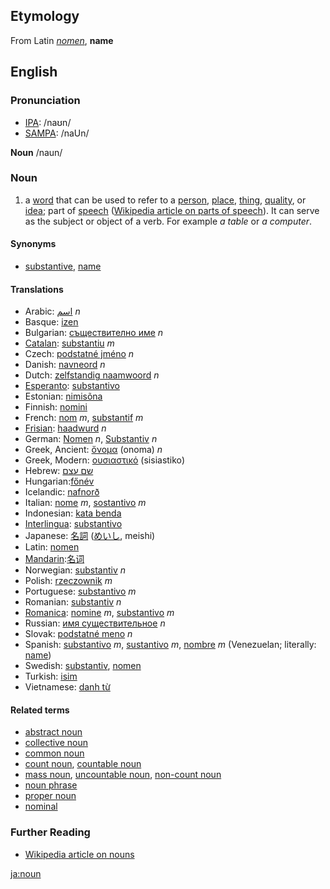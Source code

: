 ==Etymology==
From Latin ''[[nomen]]'', '''name'''

==English==
===Pronunciation===
*[[w:IPA|IPA]]: /naʊn/
*[[w:SAMPA|SAMPA]]: /naUn/

'''Noun''' /naun/

===Noun===
# a [[word]] that can be used to refer to a [[person]], [[place]], [[thing]], [[quality]], or [[idea]]; part of [[speech]] ([[w:Part of speech|Wikipedia article on parts of speech]]). It can serve as the subject or object of a verb. For example ''a table'' or ''a computer''.

====Synonyms====
* [[substantive]], [[name]]

====Translations====
*Arabic: [[اسم]] ''n''
*Basque: [[izen]]
*Bulgarian: [[съществително име]] ''n''
*[[Catalan]]: [[substantiu]] ''m''
*Czech: [[podstatné jméno]] ''n''
*Danish: [[navneord]] ''n''
*Dutch: [[zelfstandig naamwoord]] ''n''
*[[Esperanto]]: [[substantivo]]
*Estonian: [[nimisõna]]
*Finnish: [[nomini]]
*French: [[nom]] ''m'', [[substantif]] ''m''
*[[Frisian]]: [[haadwurd]] ''n''
*German: [[Nomen]] ''n'', [[Substantiv]] ''n'' 
*Greek, Ancient: [[ὄνομα]] (onoma) ''n'' 
*Greek, Modern: [[ουσιαστικό]] (sisiastiko)
*Hebrew: [[שם עצם]]
*Hungarian:[[főnév]]
*Icelandic: [[nafnorð]]
*Italian: [[nome]] ''m'', [[sostantivo]] ''m''
*Indonesian: [[kata benda]]
*[[Interlingua]]: [[substantivo]]
*Japanese: [[名詞]] ([[めいし]], meishi)
*Latin: [[nomen]]
*[[Mandarin]]:[[名词]]
*Norwegian: [[substantiv]] ''n''
*Polish: [[rzeczownik]] ''m''
*Portuguese: [[substantivo]] ''m''
*Romanian: [[substantiv]] ''n''
*[[Romanica]]: [[nomine]] ''m'', [[substantivo]] ''m''
*Russian: [[имя существительное]] ''n''
*Slovak: [[podstatné meno]] ''n''
*Spanish: [[substantivo]] ''m'', [[sustantivo]] ''m'', [[nombre]] ''m'' (Venezuelan; literally: [[name]])
*Swedish: [[substantiv]], [[nomen]]
*Turkish: [[isim]]
*Vietnamese: [[danh từ]]

====Related terms====
* [[abstract noun]]
* [[collective noun]]
* [[common noun]]
* [[count noun]], [[countable noun]]
* [[mass noun]], [[uncountable noun]], [[non-count noun]]
* [[noun phrase]]
* [[proper noun]]
* [[nominal]]

===Further Reading===
* [[w:noun|Wikipedia article on nouns]]

[[ja:noun]]